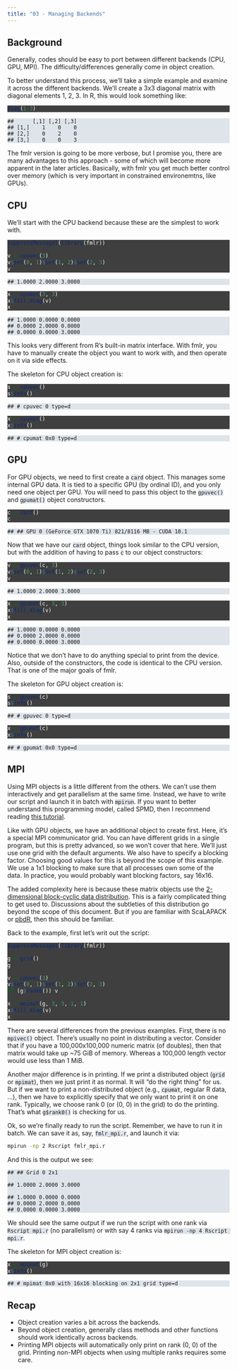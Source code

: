 ```yaml
---
title: "03 - Managing Backends"
---
```


<style type="text/css">
pre.r {color: white; background-color: #3f3f3f;}

code, pre {background-color: #dee4ea;} /* output bg */
code a {color: #0071db;}
pre a {color: #5daffc;}

.fl      {color: #9090f9;}  /* literal */
.fu      {color: #FF9800;}  /* function */
.ch,.st  {color: #4dc100;}  /* string */
.kw      {color: #FFC107;}  /* keyword */
.co      {color: #9E9E9E;}  /* comment */

.message { color: #EEEEEE;   font-weight: bolder;}
.error   { color: #f44336;  font-weight: bolder;}
.warning { color: #9C27B0; font-weight: bolder;}
</style>

## Background

Generally, codes should be easy to port between different backends (CPU,
GPU, MPI). The difficulty/differences generally come in object creation.

To better understand this process, we’ll take a simple example and
examine it across the different backends. We’ll create a 3x3 diagonal
matrix with diagonal elements 1, 2, 3. In R, this would look something
like:

``` r
diag(1:3)
```

    ##      [,1] [,2] [,3]
    ## [1,]    1    0    0
    ## [2,]    0    2    0
    ## [3,]    0    0    3

The fmlr version is going to be more verbose, but I promise you, there
are many advantages to this approach - some of which will become more
apparent in the later articles. Basically, with fmlr you get much better
control over memory (which is very important in constrained
environemtns, like GPUs).

## CPU

We’ll start with the CPU backend because these are the simplest to work
with.

``` r
suppressMessages(library(fmlr))

v = cpuvec(3)
v$set(0, 1)$set(1, 2)$set(2, 3)
v
```

    ## 1.0000 2.0000 3.0000

``` r
x = cpumat(3, 3)
x$fill_diag(v)
x
```

    ## 1.0000 0.0000 0.0000 
    ## 0.0000 2.0000 0.0000 
    ## 0.0000 0.0000 3.0000

This looks very different from R’s built-in matrix interface. With fmlr,
you have to manually create the object you want to work with, and then
operate on it via side effects.

The skeleton for CPU object creation is:

``` r
s = cpuvec()
s$info()
```

    ## # cpuvec 0 type=d

``` r
x = cpumat()
x$info()
```

    ## # cpumat 0x0 type=d

## GPU

For GPU objects, we need to first create a `card` object. This manages
some internal GPU data. It is tied to a specific GPU (by ordinal ID),
and you only need one object per GPU. You will need to pass this object
to the `gpuvec()` and `gpumat()` object constructors.

``` r
c = card()
c
```

    ## ## GPU 0 (GeForce GTX 1070 Ti) 821/8116 MB - CUDA 10.1

Now that we have our `card` object, things look similar to the CPU
version, but with the addition of having to pass `c` to our object
constructors:

``` r
v = gpuvec(c, 3)
v$set(0, 1)$set(1, 2)$set(2, 3)
v
```

    ## 1.0000 2.0000 3.0000 

``` r
x = gpumat(c, 3, 3)
x$fill_diag(v)
x
```

    ## 1.0000 0.0000 0.0000 
    ## 0.0000 2.0000 0.0000 
    ## 0.0000 0.0000 3.0000 

Notice that we don’t have to do anything special to print from the
device. Also, outside of the constructors, the code is identical to the
CPU version. That is one of the major goals of fmlr.

The skeleton for GPU object creation is:

``` r
s = gpuvec(c)
s$info()
```

    ## # gpuvec 0 type=d 

``` r
x = gpumat(c)
x$info()
```

    ## # gpumat 0x0 type=d 

## MPI

Using MPI objects is a little different from the others. We can’t use
them interactively and get parallelism at the same time. Instead, we
have to write our script and launch it in batch with `mpirun`. If you
want to better understand this programming model, called SPMD, then I
recommend reading [this
tutorial](https://github.com/RBigData/tutorials/blob/master/content/pbdR/mpi.md).

Like with GPU objects, we have an additional object to create first.
Here, it’s a special MPI communicator grid. You can have different grids
in a single program, but this is pretty advanced, so we won’t cover that
here. We’ll just use one grid with the default arguments. We also have
to specify a blocking factor. Choosing good values for this is beyond
the scope of this example. We use a 1x1 blocking to make sure that all
processes own some of the data. In practice, you would probably want
blocking factors, say 16x16.

The added complexity here is because these matrix objects use the
[2-dimensional block-cyclic data
distribution](https://www.netlib.org/utk/papers/factor/node3.html). This
is a fairly complicated thing to get used to. Discussions about the
subtleties of this distribution go beyond the scope of this document.
But if you are familiar with ScaLAPACK or [pbdR](https://pbdr.org), then
this should be familiar.

Back to the example, first let’s writ out the script:

``` r
suppressMessages(library(fmlr))

g = grid()
g

v = cpuvec(3)
v$set(0, 1)$set(1, 2)$set(2, 3)
if (g$rank0()) v

x = mpimat(g, 3, 3, 1, 1)
x$fill_diag(v)
x
```

There are several differences from the previous examples. First, there
is no `mpivec()` object. There’s usually no point in distributing a
vector. Consider that if you have a 100,000x100,000 numeric matrix (of
doubles), then that matrix would take up \~75 GiB of memory. Whereas a
100,000 length vector would use less than 1 MiB.

Another major difference is in printing. If we print a distributed
object (`grid` or `mpimat`), then we just print it as normal. It will
“do the right thing” for us. But if we want to print a non-distributed
object (e.g., `cpumat`, regular R data, …), then we have to explicitly
specify that we only want to print it on one rank. Typically, we choose
rank 0 (or (0, 0) in the grid) to do the printing. That’s what
`g$rank0()` is checking for us.

Ok, so we’re finally ready to run the script. Remember, we have to run
it in batch. We can save it as, say, `fmlr_mpi.r`, and launch it via:

``` bash
mpirun -np 2 Rscript fmlr_mpi.r
```

And this is the output we see:

    ## ## Grid 0 2x1
    
    ## 1.0000 2.0000 3.0000 
    
    ## 1.0000 0.0000 0.0000 
    ## 0.0000 2.0000 0.0000 
    ## 0.0000 0.0000 3.0000 

We should see the same output if we run the script with one rank via
`Rscript mpi.r` (no parallelism) or with say 4 ranks via `mpirun -np 4
Rscript mpi.r`.

The skeleton for MPI object creation is:

``` r
x = mpimat(g)
x$info()
```

    ## # mpimat 0x0 with 16x16 blocking on 2x1 grid type=d

## Recap

  - Object creation varies a bit across the backends.
  - Beyond object creation, generally class methods and other functions
    should work identically across backends.
  - Printing MPI objects will automatically only print on rank (0, 0) of
    the grid. Printing non-MPI objects when using multiple ranks
    requires some care.
